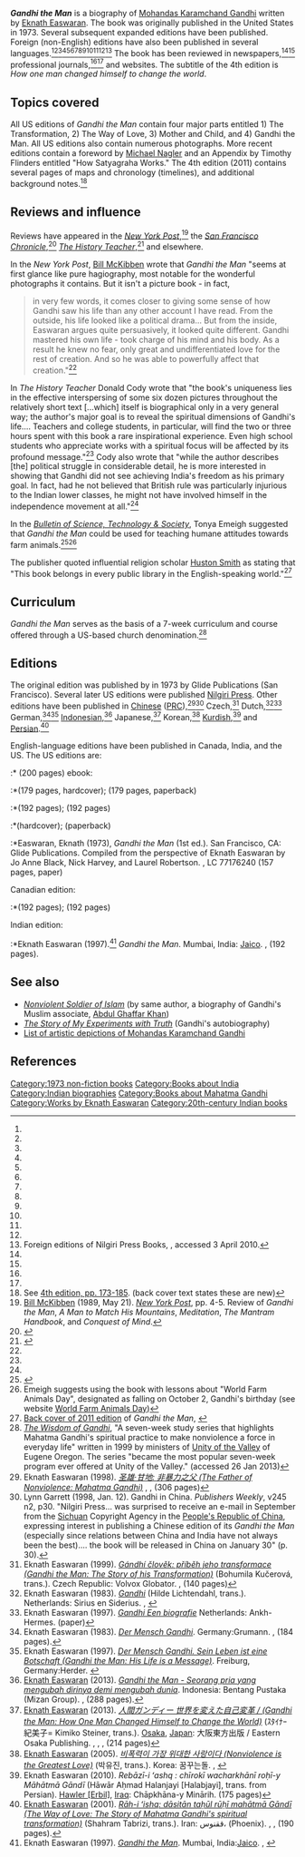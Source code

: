{{Infobox book
| name          = Gandhi the Man
| title_orig    =
| translator    =
| image         = Gandhi-the-Man-2011-dpi50.jpg
| image_size    = 200px
| caption =
| author        = [[Eknath Easwaran]]
| illustrator   =
| cover_artist  =
| country       =
| language      = English (original); [[Simplified Chinese|Chinese]],<ref
  name=gtmchinese/> Czech,<ref
  name=gtmczech/> Dutch,<ref
  name=gtmdutch83/><ref
  name=gtmdutch97/> German,<ref
  name=gtmgerman83/><ref
  name=gtmgerman97/> [[Bahasa Indonesian|Indonesian]],<ref
  name=gtmindonesian13/> Japanese,<ref
  name=gtmjapanese13/> Korean,<ref
  name=gtmkorean/> [[Kurdish languages|Kurdish]],<ref
  name=gtmkurdish10/> [[Persian language|Persian]]<ref
  name=gtmpersian/>
| series        =
| subject       =
| genre         = Politicians - India - Biography
| publisher     = [[Nilgiri Press]]; others
| pub_date      = 1973; 1978; 1991; 2011; others
| english_pub_date =
| media_type    =
| pages         = 200 (2011); 179 (1997); 186 (1978); 157 (1973).
| isbn          = 978-1-58638-055-7
| oclc          =
}}
'''''Gandhi the Man''''' is a biography of [[Mohandas Karamchand Gandhi]] written by [[Eknath Easwaran]]. The book was originally published in the United States in 1973. Several subsequent expanded editions have been published. Foreign (non-English) editions have also been published in several languages.<ref
  name=gtmchinese/><ref
  name=gtmczech/><ref
  name=gtmdutch83/><ref
  name=gtmdutch97/><ref
  name=gtmgerman83/><ref
  name=gtmgerman97/><ref
  name=gtmindonesian13/><ref
  name=gtmjapanese13/><ref
  name=gtmkorean/><ref
  name=gtmkurdish10/><ref
  name=gtmpersian/><ref
  name=pwgtmchina/><ref name=npforeign>Foreign editions of Nilgiri Press Books, {{cite web
 |url=http://www.easwaran.org/page/150 
 |title=Archived copy 
 |accessdate=2010-05-30 
 |url-status=dead 
 |archiveurl=https://web.archive.org/web/20100613041054/http://easwaran.org/page/150 
 |archivedate=2010-06-13 
}}, accessed 3 April 2010.</ref> The book has been reviewed in newspapers,<ref
  name=mckibben89/><ref name=holt97/> professional journals,<ref
  name=cody81/><ref
  name=emeigh88/> and websites. The subtitle of the 4th edition is ''How one man changed himself to change the world''.

==Topics covered==
All US editions of ''Gandhi the Man'' contain four major parts entitled 1) The Transformation, 2) The Way of Love, 3) Mother and Child, and 4) Gandhi the Man. All US editions also contain numerous photographs. More recent editions contain a foreword by [[Michael Nagler]] and an Appendix by Timothy Flinders entitled "How Satyagraha Works." The 4th edition (2011) contains several pages of maps and chronology (timelines), and additional background notes.<ref>See [https://books.google.com/books?id=_73lbc6t8cYC&pg=PA173 4th edition, pp. 173-185]. {{ISBN|978-1-58638-055-7}} (back cover text states these are new)</ref>

==Reviews and influence==
Reviews have appeared in the ''[[New York Post]]'',<ref
  name=mckibben89>[[Bill McKibben]] (1989, May 21). ''[[New York Post]]'', pp. 4-5. Review of ''Gandhi the Man'', ''A Man to Match His Mountains'', ''Meditation'', ''The Mantram Handbook'', and ''Conquest of Mind''.</ref> the ''[[San Francisco Chronicle]]'',<ref name=holt97>{{cite news
 |author=Patricia Holt
 |title=Images of Gandhi's progress toward greatness
 |newspaper=[[San Francisco Chronicle]]
 |publisher=
 |date= 24 December 1997
 |pages= C6
 |url= http://articles.sfgate.com/1997-12-24/entertainment/17763675_1_mahatma-gandhi-eknath-easwaran-international-acclaim
 |accessdate=1 May 2010}}</ref> ''[[The History Teacher]]'',<ref
  name=cody81>{{cite journal
 |author=Donald K. Cody
 |year=1981
 |title=<nowiki>[Untitled review of Easwaran's Gandhi the Man]</nowiki>
 |journal=The History Teacher
 |publisher=
 |volume=14
 |issue= 2
 |pages= 269
 |jstor= 493276}}</ref> and elsewhere.

In the ''New York Post'', [[Bill McKibben]] wrote that ''Gandhi the Man'' "seems at first glance like pure hagiography, most notable for the wonderful photographs it contains. But it isn't a picture book - in fact,
<blockquote>
in very few words, it comes closer to giving some sense of how Gandhi saw his life than any other account I have read. From the outside, his life looked like a political drama... But from the inside, Easwaran argues quite persuasively, it looked quite different. Gandhi mastered his own life - took charge of his mind and his body. As a result he knew no fear, only great and undifferentiated love for the rest of creation. And so he was able to powerfully affect that creation."<ref name=mckibben89/>{{rp|4}}
</blockquote>

{{Eknath Easwaran}}
In ''The History Teacher'' Donald Cody wrote that "the book's uniqueness lies in the effective interspersing of some six dozen pictures throughout the relatively short text [...which] itself is biographical only in a very general way; the author's major goal is to reveal the spiritual dimensions of Gandhi's life.... Teachers and college students, in particular, will find the two or three hours spent with this book a rare inspirational experience. Even high school students who appreciate works with a spiritual focus will be affected by its profound message."<ref name=cody81/>{{rp|269}}
Cody also wrote that "while the author describes [the] political struggle in considerable detail, he is more interested in showing that Gandhi did not see achieving India's freedom as his primary goal. In fact, had he not believed that British rule was particularly injurious to the Indian lower classes, he might not have involved himself in the independence movement at all."<ref name=cody81/>{{rp|269}}

In the ''[[Bulletin of Science, Technology & Society]]'', Tonya Emeigh suggested that ''Gandhi the Man'' could be used for teaching humane attitudes towards farm animals.<ref
  name=emeigh88>{{cite journal
 |author=Tonya Huber Emeigh
 |year=1988
 |title=Humane education: Science, technology, and society in the English classroom
 |journal=[[Bulletin of Science, Technology & Society]]
 |publisher=
 |volume=8
 |issue=
 |pages=47–63
 |doi=10.1177/027046768800800111}}</ref><ref name=wafdexplain>Emeigh suggests using the book with lessons about "World Farm Animals Day", designated as falling on October 2, Gandhi's birthday (see website [http://www.wfad.org/ World Farm Animals Day])</ref>

The publisher quoted influential religion scholar [[Huston Smith]] as stating that "This book belongs in every public library in the English-speaking world."<ref name=hsmith11>[https://books.google.com/books?id=_73lbc6t8cYC&pg=PA217 Back cover of 2011 edition] of ''Gandhi the Man'', {{ISBN|978-1-58638-055-7}}</ref>

==Curriculum==
''Gandhi the Man'' serves as the basis of a 7-week curriculum and course offered through a US-based church denomination.<ref 
  name=coursebasis>[http://www.unityofthevalley.org/Gandhi.htm ''The Wisdom of Gandhi''], {{Webarchive|url=https://web.archive.org/web/20110225140011/http://www.unityofthevalley.org/Gandhi.htm |date=2011-02-25 }} "A seven-week study series that highlights Mahatma Gandhi's spiritual practice to make nonviolence a force in everyday life" written in 1999 by ministers of [[Unity Church|Unity of the Valley]] of Eugene Oregon. The series "became the most popular seven-week program ever offered at Unity of the Valley." (accessed 26 Jan 2013)</ref>

==Editions==
The original edition was published by in 1973 by Glide Publications (San Francisco). Several later US editions were published [[Nilgiri Press]]. Other editions have been published in [[Simplified Chinese|Chinese]] ([[People's Republic of China|PRC]]),<ref
  name=gtmchinese>Eknath Easwaran (1998). ''[https://books.google.com/books?as_isbn=9787801281258 圣雄·甘地: 非暴力之父 (The Father of Nonviolence: Mahatma Gandhi)]'' {{ISBN|7-80128-125-X}}, {{ISBN|978-7-80128-125-8}}, (306 pages)</ref><ref name=pwgtmchina>Lynn Garrett (1998, Jan. 12). Gandhi in China. ''Publishers Weekly'', v245 n2, p30. "Nilgiri Press... was surprised to receive an e-mail in September from the [[Sichuan]] Copyright Agency in the [[People's Republic of China]], expressing interest in publishing a Chinese edition of its ''Gandhi the Man'' (especially since relations between China and India have not always been the best).... the book will be released in China on January 30" (p. 30).</ref> Czech,<ref
  name=gtmczech>Eknath Easwaran (1999). ''[https://books.google.com/books?id=U1IlAAAACAAJ&dq=easwaran+8072072706&hl=en&ei=ZGq7S7OGN4z-tQPWspnyBA&sa=X&oi=book_result&ct=result&resnum=1&ved=0CDgQ6AEwAA Gándhí člověk: příběh jeho transformace (Gandhi the Man: The Story of his Transformation)]'' (Bohumila Kučerová, trans.). Czech Republic: Volvox Globator. {{ISBN|80-7207-270-6}}, {{ISBN|978-80-7207-270-5}} (140 pages)</ref> Dutch,<ref
  name=gtmdutch83>Eknath Easwaran (1983). ''[https://books.google.com/books?id=4ArxAAAACAAJ&dq=9789064410475&lr=lang_nl&num=50&as_brr=0&as_pt=BOOKS&cd=1 Gandhi]'' (Hilde Lichtendahl, trans.). Netherlands: Sirius en Siderius. {{ISBN|906441047X}}, {{ISBN|978-90-6441-047-5}}</ref><ref
  name=gtmdutch97>Eknath Easwaran (1997). ''[http://www.ankh-hermes.nl/shop/product.html?Gandhi&productid=3760 Gandhi Een biografie]{{Dead link|date=December 2019 |bot=InternetArchiveBot |fix-attempted=yes }}'' Netherlands: Ankh-Hermes. {{ISBN|90-202-8124-0}} {{ISBN|9789020281248}} (paper)</ref> German,<ref
  name=gtmgerman83>Eknath Easwaran (1983). ''[https://books.google.com/books?id=g_vZAAAACAAJ&dq=9783924092139&hl=en&ei=pK27S-DtC430sgP1zYmKBQ&sa=X&oi=book_result&ct=result&resnum=1&ved=0CDMQ6AEwAA Der Mensch Gandhi]''. Germany:Grumann. {{ISBN|3-924092-13-3}}, {{ISBN|978-3-924092-13-9}} (184 pages).</ref><ref
  name=gtmgerman97>Eknath Easwaran (1997). ''[https://books.google.com/books?id=gvvZAAAACAAJ&dq=Der+Mensch+Gandhi.+Sein+Leben+ist+eine+Botschaft&client=firefox-a Der Mensch Gandhi. Sein Leben ist eine Botschaft (Gandhi the Man: His Life is a Message)]''. Freiburg, Germany:Herder. {{ISBN|978-3-451-04564-6}}</ref> [[Bahasa Indonesian|Indonesian]],<ref
  name=gtmindonesian13>[[Eknath Easwaran]] (2013). ''[http://www.bukabuku.com/browse/bookdetail/2010000193976/gandhi-the-man.html Gandhi the Man - Seorang pria yang mengubah dirinya demi mengubah dunia]''. Indonesia: Bentang Pustaka (Mizan Group). {{ISBN|6027888903}}, {{ISBN|978-602-7888-90-6}} (288 pages).</ref> Japanese,<ref
  name=gtmjapanese13>[[Eknath Easwaran]] (2013). ''[https://www.amazon.co.jp/gp/aw/d/4862492134 人間ガンディー 世界を変えた自己変革 / (Gandhi the Man: How One Man Changed Himself to Change the World)]'' (ｽﾀｲﾅｰ 紀美子= Kimiko Steiner, trans.). [[Osaka]], [[Japan]]: 大阪東方出版 / Eastern Osaka Publishing. {{ISBN|978-4862492135}}, {{ISBN|4862492134}}, {{OCLC|840102432}}, {{ASIN|4862492134}} (214 pages)</ref> Korean,<ref
  name=gtmkorean>[[Eknath Easwaran]] (2005). ''[https://books.google.com/books?id=rcHzQwAACAAJ&dq=inauthor:easwaran&lr=lang_ko&as_drrb_is=q&as_minm_is=0&as_miny_is=&as_maxm_is=0&as_maxy_is=&num=50&as_brr=0 비폭력이 가장 위대한 사랑이다 (Nonviolence is the Greatest Love)]'' (박유진, trans.). Korea: 꿈꾸는돌. {{ISBN|89-91159-07-9}}, {{ISBN|978-89-91159-07-5}}</ref> [[Kurdish languages|Kurdish]],<ref
  name=gtmkurdish10>Eknath Easwaran (2010). ''Rebāzī-i ʻashq : chīrokī wacharkhānī roḥī-y Māhātmā Gāndī'' (Hāwār Aḥmad Halanjayi [Halabjayi], trans. from Persian). [[Erbil|Hawler <nowiki>[Erbil]</nowiki>]], [[Iraqi Kurdistan|Iraq]]: Chāpkhāna-y Minārih. {{OCLC|801735679}} (175 pages)</ref>  and [[Persian language|Persian]].<ref
  name=gtmpersian>[[Eknath Easwaran]] (2001). ''[http://www.google.com/search?q=9789643114114&oe=utf-8&rls=org.mozilla:en-US:official&client=firefox-a&um=1&ie=UTF-8&tbo=u&tbs=bks:1&sa=N&hl=en&tab=wp Rāh-i ʻishq: dāsitān taḥūl rūḥī mahātmā Gāndī (The Way of Love: The Story of Mahatma Gandhi's spiritual transformation)]'' (Shahram Tabrizi, trans.). Iran: <nowiki>ققنوس،</nowiki> (Phoenix). {{ISBN|964-311-411-2}}, {{ISBN|978-964-311-411-4}}, {{OCLC|178500148}} (190 pages).</ref>

English-language editions have been published in Canada, India, and the US. The US editions are:
:*{{cite book
 |title=Gandhi the Man: How one man changed himself to change the world
 |last=Easwaran |first=Eknath
 |authorlink=Eknath Easwaran 
 |year=2011
 |edition=4th
 |publisher=[[Nilgiri Press]]
 |location=Tomales, CA 
 |isbn=978-1-58638-055-7
 |url=https://books.google.com/books?id=_73lbc6t8cYC&printsec=frontcover&dq=isbn:9781586380557&hl=en&ei=Yge7Tbv0F4bWtQPlytHUBQ&sa=X&oi=book_result&ct=result&resnum=1&ved=0CCoQ6AEwAA#v=onepage&q&f=false}} {{ISBN|1-58638-055-9}} (200 pages) ebook: {{ISBN|978-1-58638-067-0}}
:*{{cite book
 |title=Gandhi the Man
 |last=Easwaran
 |first=Eknath
 |authorlink=Eknath Easwaran
 |year=1997
 |edition=3rd
 |publisher=[[Nilgiri Press]]
 |location=Tomales, CA
 |ISBN=0-915132-96-6
 |url=https://books.google.com/books?as_isbn=0915132966}}(179 pages, hardcover); {{ISBN|978-0-915132-96-6}} (179 pages, paperback)
:*{{cite book
 |title=Gandhi the Man
 |last=Easwaran
 |first=Eknath
 |authorlink=Eknath Easwaran
 |year=1983
 |edition=2nd
 |publisher=[[Random House]]
 |location=New York
 |ISBN=0-394-71497-0
 |url= }}(192 pages); {{ISBN|978-0-394-71497-4}} (192 pages)
:*{{cite book
 |title=Gandhi the Man
 |last=Easwaran
 |first=Eknath
 |authorlink=Eknath Easwaran
 |year=1978
 |edition=2nd
 |publisher=[[Nilgiri Press]]
 |location=Tomales, CA
 |ISBN=0-915132-13-3
 |url= }}(hardcover); {{ISBN|0-915132-14-1}} (paperback)
:*Easwaran, Eknath (1973), ''Gandhi the Man'' (1st ed.). San Francisco, CA: Glide Publications. Compiled from the perspective of Eknath Easwaran by Jo Anne Black, Nick Harvey, and Laurel Robertson. {{ISBN|0-912078-17-0}}, LC 77176240 (157 pages, paper)

Canadian edition:
:*{{cite book
 |title=Gandhi the Man
 |last=Easwaran
 |first=Eknath (1983)
 |authorlink=Eknath Easwaran
 |year=1983
 |edition=2nd
 |publisher=[[Turnstone Press]]
 |location=Winnipeg, Canada
 |ISBN=0-85500-194-1
 |url= }}(192 pages); {{ISBN|978-0-85500-194-0}} (192 pages)

Indian edition:
:*Eknath Easwaran (1997).<ref name=india97>Eknath Easwaran (1997). ''[http://www.jaicobooks.com/j/j_searchtry.asp?selcat=title&keyword=Gandhi%20The%20Man Gandhi the Man]''. Mumbai, India:[[Jaico]]. {{ISBN|81-7224-517-3}}, {{ISBN|978-81-7224-517-7}}</ref> ''Gandhi the Man''. Mumbai, India: [[Jaico]]. {{ISBN|81-7224-517-3}}, {{ISBN|978-81-7224-517-7}} (192 pages).

==See also==
*''[[Nonviolent Soldier of Islam]]'' (by same author, a biography of Gandhi's Muslim associate, [[Abdul Ghaffar Khan]])
*''[[The Story of My Experiments with Truth]]'' (Gandhi's autobiography)
*[[List of artistic depictions of Mohandas Karamchand Gandhi]]

==References==
{{Reflist|2}}

{{Mohandas K. Gandhi}}
{{Indian independence movement}}

[[Category:1973 non-fiction books]]
[[Category:Books about India]]
[[Category:Indian biographies]]
[[Category:Books about Mahatma Gandhi]]
[[Category:Works by Eknath Easwaran]]
[[Category:20th-century Indian books]]

